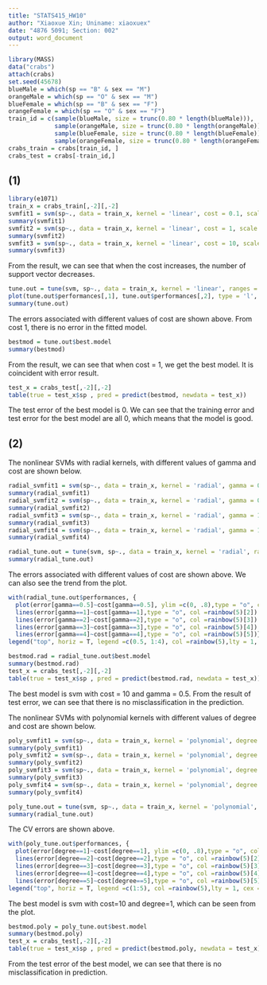 ```yaml
---
title: "STATS415_HW10"
author: "Xiaoxue Xin; Uniname: xiaoxuex"
date: "4876 5091; Section: 002"
output: word_document
---
```


```r
library(MASS)
data("crabs")
attach(crabs)
set.seed(45678)
blueMale = which(sp == "B" & sex == "M")
orangeMale = which(sp == "O" & sex == "M")
blueFemale = which(sp == "B" & sex == "F")
orangeFemale = which(sp == "O" & sex == "F")
train_id = c(sample(blueMale, size = trunc(0.80 * length(blueMale))),
             sample(orangeMale, size = trunc(0.80 * length(orangeMale))),
             sample(blueFemale, size = trunc(0.80 * length(blueFemale))),
             sample(orangeFemale, size = trunc(0.80 * length(orangeFemale))))
crabs_train = crabs[train_id, ]
crabs_test = crabs[-train_id,]
```

## (1)


```r
library(e1071)
train_x = crabs_train[,-2][,-2]
svmfit1 = svm(sp~., data = train_x, kernel = 'linear', cost = 0.1, scale = FALSE)
summary(svmfit1)
svmfit2 = svm(sp~., data = train_x, kernel = 'linear', cost = 1, scale = FALSE)
summary(svmfit2)
svmfit3 = svm(sp~., data = train_x, kernel = 'linear', cost = 10, scale = FALSE)
summary(svmfit3)
```

From the result, we can see that when the cost increases, the number of support vector decreases.

```r
tune.out = tune(svm, sp~., data = train_x, kernel = 'linear', ranges = list(cost = c(0.0001, 0.001, 0.01, 0.1, 1, 5, 10)))
plot(tune.out$performances[,1], tune.out$performances[,2], type = 'l', xlab = 'cost', ylab = 'CV error')
summary(tune.out)
```

The errors associated with different values of cost are shown above. From cost 1, there is no error in the fitted model.

```r
bestmod = tune.out$best.model
summary(bestmod)
```

From the result, we can see that when cost = 1, we get the best model. It is coincident with error result.

```r
test_x = crabs_test[,-2][,-2]
table(true = test_x$sp , pred = predict(bestmod, newdata = test_x))
```

The test error of the best model is 0. We can see that the training error and test error for the best model are all 0, which means that the model is good.

## (2)

The nonlinear SVMs with radial kernels, with different values of gamma and cost are shown below.

```r
radial_svmfit1 = svm(sp~., data = train_x, kernel = 'radial', gamma = 0.1, cost = 0.1)
summary(radial_svmfit1)
radial_svmfit2 = svm(sp~., data = train_x, kernel = 'radial', gamma = 0.1, cost = 1)
summary(radial_svmfit2)
radial_svmfit3 = svm(sp~., data = train_x, kernel = 'radial', gamma = 1, cost = 0.1)
summary(radial_svmfit3)
radial_svmfit4 = svm(sp~., data = train_x, kernel = 'radial', gamma = 1, cost = 1)
summary(radial_svmfit4)
```

```r
radial_tune.out = tune(svm, sp~., data = train_x, kernel = 'radial', ranges = list(cost= c(0.01,0.1, 1,10,20), gamma = c(0.5,1,2,3,4)))
summary(radial_tune.out)
```

The errors associated with different values of cost are shown above. We can also see the trend from the plot.

```r
with(radial_tune.out$performances, {
  plot(error[gamma==0.5]~cost[gamma==0.5], ylim =c(0, .8),type = "o", col =rainbow(5)[1], ylab = "CV error", xlab = "cost")
  lines(error[gamma==1]~cost[gamma==1],type = "o", col =rainbow(5)[2])
  lines(error[gamma==2]~cost[gamma==2],type = "o", col =rainbow(5)[3])
  lines(error[gamma==3]~cost[gamma==3],type = "o", col =rainbow(5)[4])
  lines(error[gamma==4]~cost[gamma==4],type = "o", col =rainbow(5)[5])})
legend("top", horiz = T, legend =c(0.5, 1:4), col =rainbow(5),lty = 1, cex = .75, title = "gamma")
```

```r
bestmod.rad = radial_tune.out$best.model
summary(bestmod.rad)
test_x = crabs_test[,-2][,-2]
table(true = test_x$sp , pred = predict(bestmod.rad, newdata = test_x))
```

The best model is svm with cost = 10 and gamma = 0.5. From the result of test error, we can see that there is no misclassification in the prediction.

The nonlinear SVMs with polynomial kernels with different values of degree and cost are shown below.

```r
poly_svmfit1 = svm(sp~., data = train_x, kernel = 'polynomial', degree = 1, cost = 0.1)
summary(poly_svmfit1)
poly_svmfit2 = svm(sp~., data = train_x, kernel = 'polynomial', degree = 2, cost = 0.1)
summary(poly_svmfit2)
poly_svmfit3 = svm(sp~., data = train_x, kernel = 'polynomial', degree = 1, cost = 1)
summary(poly_svmfit3)
poly_svmfit4 = svm(sp~., data = train_x, kernel = 'polynomial', degree = 2, cost = 1)
summary(poly_svmfit4)
```

```r
poly_tune.out = tune(svm, sp~., data = train_x, kernel = 'polynomial', ranges = list(cost= c(0.01,0.1, 1,10,20), degree = c(1,2,3,4,5)))
summary(radial_tune.out)
```

The CV errors are shown above. 

```r
with(poly_tune.out$performances, {
  plot(error[degree==1]~cost[degree==1], ylim =c(0, .8),type = "o", col =rainbow(5)[1], ylab = "CV error", xlab = "cost")
  lines(error[degree==2]~cost[degree==2],type = "o", col =rainbow(5)[2])
  lines(error[degree==3]~cost[degree==3],type = "o", col =rainbow(5)[3])
  lines(error[degree==4]~cost[degree==4],type = "o", col =rainbow(5)[4])
  lines(error[degree==5]~cost[degree==5],type = "o", col =rainbow(5)[5])})
legend("top", horiz = T, legend =c(1:5), col =rainbow(5),lty = 1, cex = .75, title = "polynomial")
```

The best model is svm with cost=10 and degree=1, which can be seen from the plot.  

```r
bestmod.poly = poly_tune.out$best.model
summary(bestmod.poly)
test_x = crabs_test[,-2][,-2]
table(true = test_x$sp , pred = predict(bestmod.poly, newdata = test_x))
```

From the test error of the best model, we can see that there is no misclassification in prediction.


